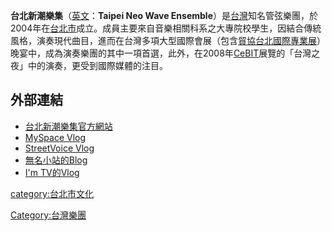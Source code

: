 {{unreferenced|time=2015-08-03T05:36:56+00:00}}
'''台北新潮樂集'''（[[英文|英文]]：'''Taipei Neo Wave Ensemble'''）是[[台灣|台灣]]知名管弦樂團，於2004年在[[台北市|台北市]]成立。成員主要來自音樂相關科系之大專院校學生，因結合傳統風格，演奏現代曲目，進而在台灣多項大型國際會展（包含[[中華民國對外貿易發展協會|貿協]][[台北國際專業展|台北國際專業展]]）晚宴中，成為演奏樂團的其中一項首選，此外，在2008年[[CeBIT|CeBIT]]展覽的「台灣之夜」中的演奏，更受到國際媒體的注目。
==外部連結==
*[https://web.archive.org/web/20170528152004/http://directsong.com.tw/ 台北新潮樂集官方網站]
*[https://web.archive.org/web/20071011001257/http://profile.myspace.com/index.cfm?fuseaction=user.viewprofile MySpace Vlog]{{en}}
*[http://tw.streetvoice.com/video/user-video-list.asp?sd=396898 StreetVoice Vlog]{{dead link|date=2017年12月 |bot=InternetArchiveBot |fix-attempted=yes }}
*[http://www.wretch.cc/blog/neowavetw 無名小站的Blog]
*[http://www.im.tv/Vlog/More.asp?Memid=849733 I'm TV的Vlog] {{Wayback|url=http://www.im.tv/Vlog/More.asp?Memid=849733 |date=20160304111231 }}
{{TW-stub}}
{{band-stub}}
[[Category:台灣樂團|Category:台灣樂團]]
[[category:台北市文化|category:台北市文化]]